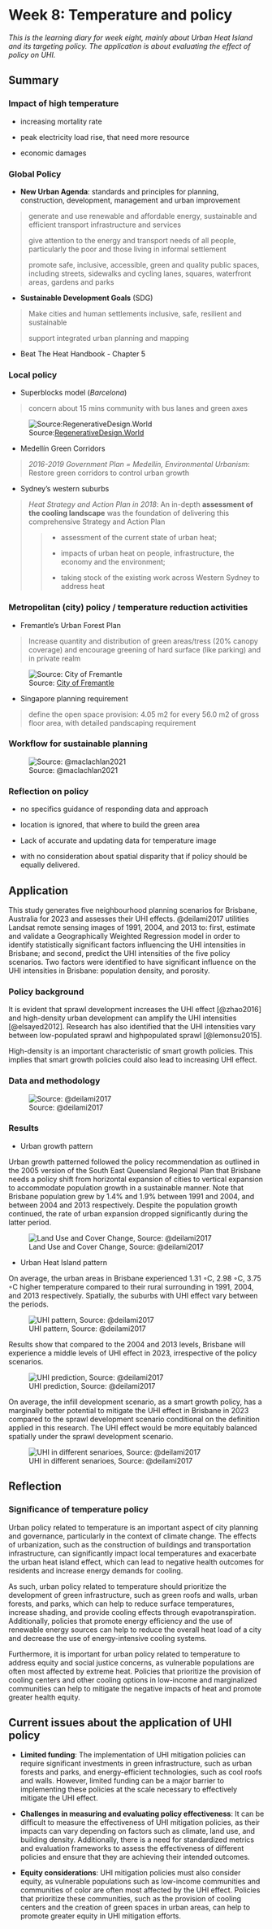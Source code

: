 # Week 8: Temperature and policy

*This is the learning diary for week eight, mainly about Urban Heat Island and its targeting policy. The application is about evaluating the effect of policy on UHI.*

## Summary

### Impact of high temperature

-   increasing mortality rate

-   peak electricity load rise, that need more resource

-   economic damages

### Global Policy

-   **New Urban Agenda**: standards and principles for planning, construction, development, management and urban improvement

> generate and use renewable and affordable energy, sustainable and efficient transport infrastructure and services
>
> give attention to the energy and transport needs of all people, particularly the poor and those living in informal settlement
>
> promote safe, inclusive, accessible, green and quality public spaces, including streets, sidewalks and cycling lanes, squares, waterfront areas, gardens and parks

-   **Sustainable Development Goals** (SDG)

> Make cities and human settlements inclusive, safe, resilient and sustainable
>
> support integrated urban planning and mapping

-   Beat The Heat Handbook - Chapter 5

### Local policy

-   Superblocks model (*Barcelona*)

> concern about 15 mins community with bus lanes and green axes

![Source:[RegenerativeDesign.World](https://regenerativedesign.world/superblocks/?utm_source=rss&utm_medium=rss&utm_campaign=superblocks)](img08/superblocks.png){#fig-superblock}

-   Medellín Green Corridors

> *2016-2019 Government Plan = Medellín, Environmental Urbanism*: Restore green corridors to control urban growth

-   Sydney's western suburbs

> *Heat Strategy and Action Plan in 2018*: An in-depth **assessment of the cooling landscape** was the foundation of delivering this comprehensive Strategy and Action Plan
>
> > -   assessment of the current state of urban heat;
> >
> > -   impacts of urban heat on people, infrastructure, the economy and the environment;
> >
> > -   taking stock of the existing work across Western Sydney to address heat

### Metropolitan (city) policy / temperature reduction activities

-   Fremantle's Urban Forest Plan

> Increase quantity and distribution of green areas/tress (20% canopy coverage) and encourage greening of hard surface (like parking) and in private realm

![Source: [City of Fremantle](https://www.fremantle.wa.gov.au/council/key-council-strategies/urban-forest-plan)](img08/forestplan.png){#fig-forest-plan}

-   Singapore planning requirement

> define the open space provision: 4.05 m2 for every 56.0 m2 of gross floor area, with detailed pandscaping requirement

### Workflow for sustainable planning

![Source: @maclachlan2021](img08/planningworkflow.png){#fig-planning-workflow}

### Reflection on policy

-   no specifics guidance of responding data and approach

-   location is ignored, that where to build the green area

-   Lack of accurate and updating data for temperature image

-   with no consideration about spatial disparity that if policy should be equally delivered.

## Application

This study generates five neighbourhood planning scenarios for Brisbane, Australia for 2023 and assesses their UHI effects. @deilami2017 utilities Landsat remote sensing images of 1991, 2004, and 2013 to: first, estimate and validate a Geographically Weighted Regression model in order to identify statistically significant factors influencing the UHI intensities in Brisbane; and second, predict the UHI intensities of the five policy scenarios. Two factors were identified to have significant influence on the UHI intensities in Brisbane: population density, and porosity.

### Policy background

It is evident that sprawl development increases the UHI effect [@zhao2016] and high-density urban development can amplify the UHI intensities [@elsayed2012]. Research has also identified that the UHI intensities vary between low-populated sprawl and highpopulated sprawl [@lemonsu2015].

High-density is an important characteristic of smart growth policies. This implies that smart growth policies could also lead to increasing UHI effect.

### Data and methodology

![Source: @deilami2017](img08/workflow.png){#fig-UHIpolicy-exanimation}

### Results

-   Urban growth pattern

Urban growth patterned followed the policy recommendation as outlined in the 2005 version of the South East Queensland Regional Plan that Brisbane needs a policy shift from horizontal expansion of cities to vertical expansion to accommodate population growth in a sustainable manner. Note that Brisbane population grew by 1.4% and 1.9% between 1991 and 2004, and between 2004 and 2013 respectively. Despite the population growth continued, the rate of urban expansion dropped significantly during the latter period.

![Land Use and Cover Change, Source: @deilami2017](img08/LUCC.png){#fig-LUCCresults}

-   Urban Heat Island pattern

On average, the urban areas in Brisbane experienced 1.31 ◦C, 2.98 ◦C, 3.75 ◦C higher temperature compared to their rural surrounding in 1991, 2004, and 2013 respectively. Spatially, the suburbs with UHI effect vary between the periods.

![UHI pattern, Source: @deilami2017](img08/UHI.png){#fig-UHIpattern}

Results show that compared to the 2004 and 2013 levels, Brisbane will experience a middle levels of UHI effect in 2023, irrespective of the policy scenarios.

![UHI prediction, Source: @deilami2017](img08/UHIpred.png){#fig-UHIpredict}

On average, the infill development scenario, as a smart growth policy, has a marginally better potential to mitigate the UHI effect in Brisbane in 2023 compared to the sprawl development scenario conditional on the definition applied in this research. The UHI effect would be more equitably balanced spatially under the sprawl development scenario.

![UHI in different senarioes, Source: @deilami2017](img08/UHIinscenario.png){#fig-UHI-in-scenario}

## Reflection

### Significance of temperature policy

Urban policy related to temperature is an important aspect of city planning and governance, particularly in the context of climate change. The effects of urbanization, such as the construction of buildings and transportation infrastructure, can significantly impact local temperatures and exacerbate the urban heat island effect, which can lead to negative health outcomes for residents and increase energy demands for cooling.

As such, urban policy related to temperature should prioritize the development of green infrastructure, such as green roofs and walls, urban forests, and parks, which can help to reduce surface temperatures, increase shading, and provide cooling effects through evapotranspiration. Additionally, policies that promote energy efficiency and the use of renewable energy sources can help to reduce the overall heat load of a city and decrease the use of energy-intensive cooling systems.

Furthermore, it is important for urban policy related to temperature to address equity and social justice concerns, as vulnerable populations are often most affected by extreme heat. Policies that prioritize the provision of cooling centers and other cooling options in low-income and marginalized communities can help to mitigate the negative impacts of heat and promote greater health equity.

## Current issues about the application of UHI policy

-   **Limited funding**: The implementation of UHI mitigation policies can require significant investments in green infrastructure, such as urban forests and parks, and energy-efficient technologies, such as cool roofs and walls. However, limited funding can be a major barrier to implementing these policies at the scale necessary to effectively mitigate the UHI effect.

-   **Challenges in measuring and evaluating policy effectiveness**: It can be difficult to measure the effectiveness of UHI mitigation policies, as their impacts can vary depending on factors such as climate, land use, and building density. Additionally, there is a need for standardized metrics and evaluation frameworks to assess the effectiveness of different policies and ensure that they are achieving their intended outcomes.

-   **Equity considerations**: UHI mitigation policies must also consider equity, as vulnerable populations such as low-income communities and communities of color are often most affected by the UHI effect. Policies that prioritize these communities, such as the provision of cooling centers and the creation of green spaces in urban areas, can help to promote greater equity in UHI mitigation efforts.
